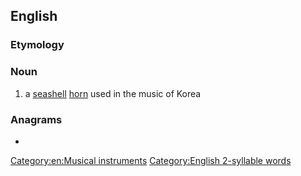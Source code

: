 ==English==

===Etymology===
{{etyl|ko|en}} {{m|ko|나각|sc=Hang}}

===Noun===
{{en-noun|?}}

# a [[seashell]] [[horn]] used in the music of Korea

===Anagrams===
* {{anagrams|en|Kagan|kagan|kanga|ngaka}}

[[Category:en:Musical instruments]]
[[Category:English 2-syllable words]]